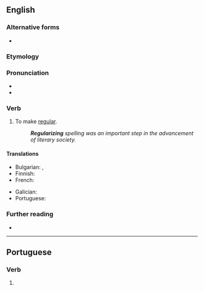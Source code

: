 ==English==

===Alternative forms===
* {{alter|en|regularise||non-Oxford}}

===Etymology===
{{suffix|en|regular|ize}}

===Pronunciation===
* {{IPA|en|/ˈɹɛɡjəlɚaɪz/}}
* {{audio|en|LL-Q1860 (eng)-Vealhurl-regularize.wav|Audio (Southern England)}}

===Verb===
{{en-verb}} {{tlb|en|American spelling|Oxford British spelling}}

# To make [[regular]].
#: {{ant|en|irregularize}}
#: '''''Regularizing''' spelling was an important step in the advancement of literary society.''

====Translations====
{{trans-top|to make regular}}
* Bulgarian: {{t+|bg|регулирам}}, {{t+|bg|нормализирам}}
* Finnish: {{t|fi|säännöllistää}}
* French: {{t+|fr|régulariser}}
{{trans-mid}}
* Galician: {{t|gl|regularizar}}
* Portuguese: {{t|pt|regularizar}}
{{trans-bottom}}

===Further reading===
* {{R:Oxford Learner's Dictionaries}}

----

==Portuguese==

===Verb===
{{head|pt|verb form}}

# {{pt-verb-form-of|regularizar}}